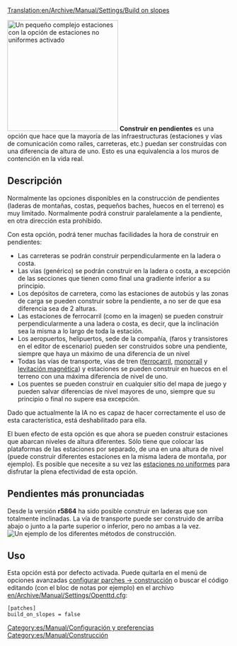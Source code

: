 [[Translation:en/Archive/Manual/Settings/Build on slopes]]
{{es/Traducción|en/Archive/Manual/Settings/Build on slopes|0}}

[[File:en/Archive/Manual/Settings/Build-on-slopes.png|center|frame|250px|Un pequeño complejo estaciones con la opción de [[es/Archive/Manual/Settings/Estaciones no-uniformes|estaciones no uniformes]] activado]]
'''Construir en pendientes''' es una opción que hace que la mayoría de las infraestructuras (estaciones y vías de comunicación como raíles, carreteras, etc.) puedan ser construidas con una diferencia de altura de uno. Esto es una equivalencia a los muros de contención en la vida real. 

== Descripción ==

Normalmente las opciones disponibles en la construcción de pendientes (laderas de montañas, costas, pequeños baches, huecos en el terreno) es muy limitado. Normalmente podrá construir paralelamente a la pendiente, en otra dirección esta prohibido.

Con esta opción, podrá tener muchas facilidades la hora de construir en pendientes:
* Las carreteras se podrán construir perpendicularmente en la ladera o costa.
* Las vías (genérico) se podrán construir en la ladera o costa, a excepción de las secciones que tienen como final una gradiente inferior a su principio.
* Los depósitos de carretera, como las estaciones de autobús y las zonas de carga se pueden construir sobre la pendiente, a no ser de que esa diferencia sea de 2 alturas.
* Las estaciones de ferrocarril (como en la imagen) se pueden construir perpendicularmente a una ladera o costa, es decir, que la inclinación sea la misma a lo largo de toda la estación.
* Los aeropuertos, helipuertos, sede de la compañía, (faros y transistores en el editor de escenario) pueden ser construidos sobre una pendiente, siempre que haya un máximo de una diferencia de un nivel
* Todas las vías de transporte, vías de tren ([[es/Manual/Base Set/Ferrocarril|ferrocarril]], [[es/Manual/Base Set/Monorraíl|monorraíl]] y [[es/Manual/Base Set/MagLev|levitación magnética]]) y estaciones se pueden construir en huecos en el terreno con una máxima diferencia de nivel de uno.
* Los puentes se pueden construir en cualquier sitio del mapa de juego y pueden salvar diferencias de nivel mayores de uno, siempre que su principio o final no supere esa excepción.

Dado que actualmente la IA no es capaz de hacer correctamente el uso de esta característica, está deshabilitado para ella.

El buen efecto de esta opción es que ahora se pueden construir estaciones que abarcan niveles de altura diferentes. Sólo tiene que colocar las plataformas de las estaciones por separado, de una en una altura de nivel (puede construir diferentes estaciones en la misma ladera de montaña, por ejemplo). Es posible que necesite a su vez las [[es/Archive/Manual/Settings/Estaciones no-uniformes|estaciones no uniformes]] para disfrutar la plena efectividad de esta opción.

== Pendientes más pronunciadas ==
Desde la versión '''r5864''' ha sido posible construir en laderas que son totalmente inclinadas. La vía de transporte puede ser construido de arriba abajo o junto a la parte superior o inferior, pero no ambas a la vez.
[[File:en/Archive/Manual/Settings/Steeperslopesexample.png|center|frame|Un ejemplo de los diferentes métodos de construcción.]]

== Uso ==
Esta opción está por defecto activada. Puede quitarla en el menú de opciones avanzadas [[en/Archive/Manual/Settings/Configuring patches/Construction|configurar parches -> construcción]] o buscar el código editando (con el bloc de notas por ejemplo) en el archivo [[en/Archive/Manual/Settings/Openttd.cfg]]:

<pre>
[patches]
build_on_slopes = false
</pre>

[[Category:es/Manual/Configuración y preferencias]]
[[Category:es/Manual/Construcción]]